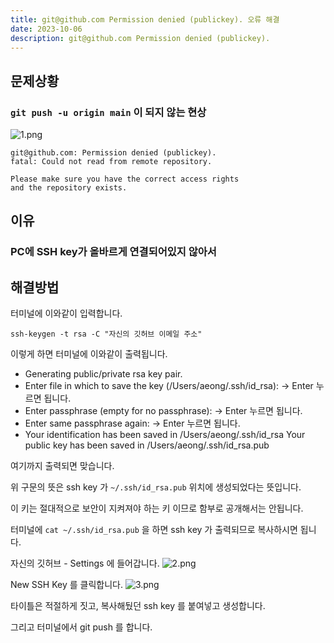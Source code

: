 ```yaml
---
title: git@github.com Permission denied (publickey). 오류 해결
date: 2023-10-06
description: git@github.com Permission denied (publickey).
---
```


## 문제상황

### `git push -u origin main` 이 되지 않는 현상

![1.png](/59/1.png)

```
git@github.com: Permission denied (publickey).
fatal: Could not read from remote repository.

Please make sure you have the correct access rights
and the repository exists.
```

## 이유

### PC에 SSH key가 올바르게 연결되어있지 않아서

## 해결방법

터미널에 이와같이 입력합니다.

```
ssh-keygen -t rsa -C "자신의 깃허브 이메일 주소"
```

이렇게 하면 터미널에 이와같이 출력됩니다.

- Generating public/private rsa key pair.
- Enter file in which to save the key (/Users/aeong/.ssh/id_rsa):
  -> Enter 누르면 됩니다.
- Enter passphrase (empty for no passphrase):
  -> Enter 누르면 됩니다.
- Enter same passphrase again:
  -> Enter 누르면 됩니다.
- Your identification has been saved in /Users/aeong/.ssh/id_rsa
  Your public key has been saved in /Users/aeong/.ssh/id_rsa.pub

여기까지 출력되면 맞습니다.

위 구문의 뜻은 ssh key 가 `~/.ssh/id_rsa.pub` 위치에 생성되었다는 뜻입니다.

이 키는 절대적으로 보안이 지켜져야 하는 키 이므로 함부로 공개해서는 안됩니다.

터미널에 `cat ~/.ssh/id_rsa.pub` 을 하면 ssh key 가 출력되므로 복사하시면 됩니다.

자신의 깃허브 - Settings 에 들어갑니다.
![2.png](/59/2.png)

New SSH Key 를 클릭합니다.
![3.png](/59/3.png)

타이틀은 적절하게 짓고, 복사해뒀던 ssh key 를 붙여넣고 생성합니다.

그리고 터미널에서 git push 를 합니다.

